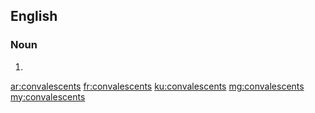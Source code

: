 ==English==

===Noun===
{{head|en|plural}}

# {{plural of|convalescent|lang=en|nocat=1}}

[[ar:convalescents]]
[[fr:convalescents]]
[[ku:convalescents]]
[[mg:convalescents]]
[[my:convalescents]]
